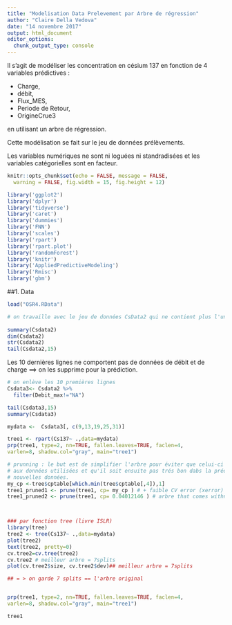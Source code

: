 ```yaml
---
title: "Modelisation Data Prelevement par Arbre de régression"
author: "Claire Della Vedova"
date: "14 novembre 2017"
output: html_document
editor_options: 
  chunk_output_type: console
---
```




Il s'agit de modéliser les concentration en césium 137 en fonction de 4 variables prédictives :

* Charge, 
* débit, 
* Flux_MES, 
* Periode de Retour, 
* OrigineCrue3


en utilisant un arbre de régression.

Cette modélisation se fait sur le jeu de données prélèvements.



Les variables numériques ne sont ni loguées ni standradisées et les variables catégorielles sont en facteur.


```r
knitr::opts_chunk$set(echo = FALSE, message = FALSE,
  warning = FALSE, fig.width = 15, fig.height = 12)

```


```r
library('ggplot2')
library('dplyr')
library('tidyverse')
library('caret')
library('dummies')
library('FNN')
library('scales')
library('rpart')
library('rpart.plot')
library('randomForest')
library('knitr')
library('AppliedPredictiveModeling')
library('Rmisc')
library('gbm')

```



##1. Data

```r

load("OSR4.RData")

# on travaille avec le jeu de données CsData2 qui ne contient plus l'unique donnée oceanique5 (variable OrigineCrue3)
 
summary(Csdata2)
dim(Csdata2)
str(Csdata2)
tail(Csdata2,15)

```

Les 10 dernières lignes ne comportent pas de données de débit et de charge ==> on les supprime pour la prédiction.


```r

# on enlève les 10 premières lignes
Csdata3<- Csdata2 %>%
  filter(Debit_max!="NA")

tail(Csdata3,15)
summary(Csdata3)
```




```r

mydata <-  Csdata3[, c(9,13,19,25,31)]

tree1 <- rpart(Cs137~ .,data=mydata)
prp(tree1, type=2, nn=TRUE, fallen.leaves=TRUE, faclen=4, 
varlen=8, shadow.col="gray", main="tree1")

# prunning : le but est de simplifier l'arbre pour éviter que celui-ci ne colle trop
# aux données utilisées et qu'il soit ensuite pas trés bon dabs la prédiction de 
# nouvelles données.
my_cp <-tree$cptable[which.min(tree$cptable[,4]),1]
tree1_pruned1 <- prune(tree1, cp= my_cp ) # + faible CV error (xerror)
tree1_pruned2 <- prune(tree1, cp= 0.04012146 ) # arbre that comes withn 1 SD (xstd) of the minimum xerror



### par fonction tree (livre ISLR)
library(tree)
tree2 <- tree(Cs137~ .,data=mydata)
plot(tree2)
text(tree2, pretty=0)
cv.tree2=cv.tree(tree2)
cv.tree2 # meilleur arbre = 7splits  
plot(cv.tree2$size, cv.tree2$dev)## meilleur arbre = 7splits 

## = > on garde 7 splits == l'arbre original


prp(tree1, type=2, nn=TRUE, fallen.leaves=TRUE, faclen=4, 
varlen=8, shadow.col="gray", main="tree1")

tree1

```



